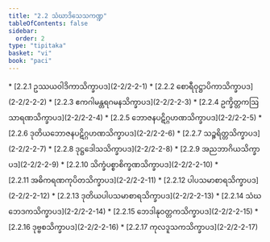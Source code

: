 ```yaml
---
title: "2.2 သံဃာဒိသေသကဏ္ဍ"
tableOfContents: false
sidebar:
  order: 2
type: "tipitaka"
basket: "vi"
book: "paci"
---
```



<DynamicBreadcrumb />



<TableOfContents book="paci" section="2.2">
* [2.2.1 ဥဿယဝါဒိကာသိက္ခာပဒ](2-2/2-2-1)
* [2.2.2 စောရီဝုဋ္ဌာပိကာသိက္ခာပဒ](2-2/2-2-2)
* [2.2.3 ဧကဂါမန္တရဂမနသိက္ခာပဒ](2-2/2-2-3)
* [2.2.4 ဥက္ခိတ္တကဩသာရဏသိက္ခာပဒ](2-2/2-2-4)
* [2.2.5 ဘောဇနပဋိဂ္ဂဟဏသိက္ခာပဒ](2-2/2-2-5)
* [2.2.6 ဒုတိယဘောဇနပဋိဂ္ဂဟဏသိက္ခာပဒ](2-2/2-2-6)
* [2.2.7 သဉ္စရိတ္တသိက္ခာပဒ](2-2/2-2-7)
* [2.2.8 ဒုဋ္ဌဒေါသသိက္ခာပဒ](2-2/2-2-8)
* [2.2.9 အညဘာဂိယသိက္ခာပဒ](2-2/2-2-9)
* [2.2.10 သိက္ခံပစ္စာစိက္ခဏသိက္ခာပဒ](2-2/2-2-10)
* [2.2.11 အဓိကရဏကုပိတသိက္ခာပဒ](2-2/2-2-11)
* [2.2.12 ပါပသမာစာရသိက္ခာပဒ](2-2/2-2-12)
* [2.2.13 ဒုတိယပါပသမာစာရသိက္ခာပဒ](2-2/2-2-13)
* [2.2.14 သံဃဘေဒကသိက္ခာပဒ](2-2/2-2-14)
* [2.2.15 ဘေဒါနုဝတ္တကသိက္ခာပဒ](2-2/2-2-15)
* [2.2.16 ဒုဗ္ဗစသိက္ခာပဒ](2-2/2-2-16)
* [2.2.17 ကုလဒူသကသိက္ခာပဒ](2-2/2-2-17)
</TableOfContents>